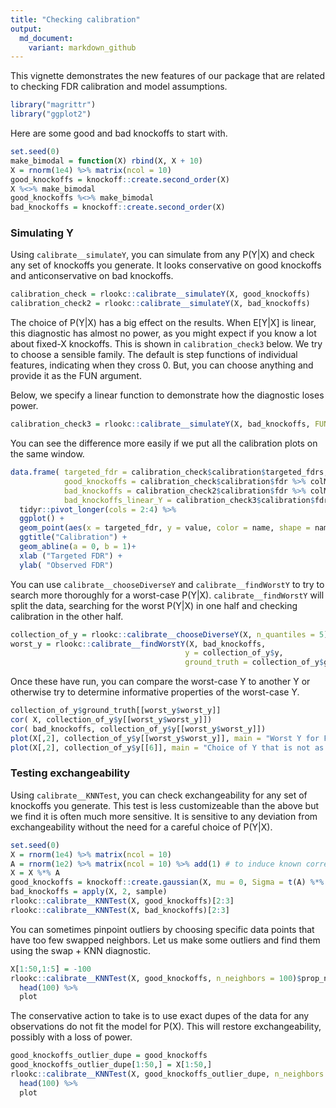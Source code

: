 ```yaml
---
title: "Checking calibration"
output:
  md_document:
    variant: markdown_github
---
```


This vignette demonstrates the new features of our package that
are related to checking FDR calibration and model assumptions.

```r
library("magrittr")
library("ggplot2")
```

Here are some good and bad knockoffs to start with.

```r
set.seed(0)
make_bimodal = function(X) rbind(X, X + 10)
X = rnorm(1e4) %>% matrix(ncol = 10)
good_knockoffs = knockoff::create.second_order(X)
X %<>% make_bimodal
good_knockoffs %<>% make_bimodal
bad_knockoffs = knockoff::create.second_order(X)
```


### Simulating Y

Using `calibrate__simulateY`, you can simulate from any P(Y|X) and check any set of knockoffs you generate. It looks conservative on good knockoffs and anticonservative on bad knockoffs.

```r
calibration_check = rlookc::calibrate__simulateY(X, good_knockoffs)
calibration_check2 = rlookc::calibrate__simulateY(X, bad_knockoffs)
```

The choice of P(Y|X) has a big effect on the results.
When E[Y|X] is linear, this diagnostic has almost no power, as you might expect
if you know a lot about fixed-X knockoffs. This is shown in `calibration_check3` below.
We try to choose a sensible family.
The default is step functions of individual features, indicating when they cross 0.
But, you can choose anything and provide it as the FUN argument. 

Below, we specify a linear function to demonstrate how the diagnostic loses power. 

```r
calibration_check3 = rlookc::calibrate__simulateY(X, bad_knockoffs, FUN = function(x) 2*x)
```

You can see the difference more easily if we put all the calibration plots on the same window.

```r
data.frame( targeted_fdr = calibration_check$calibration$targeted_fdrs, 
            good_knockoffs = calibration_check$calibration$fdr %>% colMeans, 
            bad_knockoffs = calibration_check2$calibration$fdr %>% colMeans, 
            bad_knockoffs_linear_Y = calibration_check3$calibration$fdr %>% colMeans) %>%
  tidyr::pivot_longer(cols = 2:4) %>%
  ggplot() + 
  geom_point(aes(x = targeted_fdr, y = value, color = name, shape = name)) + 
  ggtitle("Calibration") + 
  geom_abline(a = 0, b = 1)+
  xlab ("Targeted FDR") + 
  ylab( "Observed FDR")
```

You can use `calibrate__chooseDiverseY` and `calibrate__findWorstY` to try
to search more thoroughly for a worst-case P(Y|X).
`calibrate__findWorstY` will split the data, searching for the worst P(Y|X)
in one half and checking calibration in the other half.

```r
collection_of_y = rlookc::calibrate__chooseDiverseY(X, n_quantiles = 5)
worst_y = rlookc::calibrate__findWorstY(X, bad_knockoffs,
                                       y = collection_of_y$y,
                                       ground_truth = collection_of_y$ground_truth)
```

Once these have run, you can compare the worst-case Y to another Y or otherwise
try to determine informative properties of the worst-case Y.

```r
collection_of_y$ground_truth[[worst_y$worst_y]]
cor( X, collection_of_y$y[[worst_y$worst_y]])
cor( bad_knockoffs, collection_of_y$y[[worst_y$worst_y]])
plot(X[,2], collection_of_y$y[[worst_y$worst_y]], main = "Worst Y for FDR control")
plot(X[,2], collection_of_y$y[[6]], main = "Choice of Y that is not as bad")
```

### Testing exchangeability

Using `calibrate__KNNTest`, you can check exchangeability for any set of knockoffs you generate.
This test is less customizeable than the above but we find it is often much more sensitive.
It is sensitive to any deviation from exchangeability without the need
for a careful choice of P(Y|X).

```r
set.seed(0)
X = rnorm(1e4) %>% matrix(ncol = 10)
A = rnorm(1e2) %>% matrix(ncol = 10) %>% add(1) # to induce known correlation across variables
X = X %*% A
good_knockoffs = knockoff::create.gaussian(X, mu = 0, Sigma = t(A) %*% A)
bad_knockoffs = apply(X, 2, sample)
rlookc::calibrate__KNNTest(X, good_knockoffs)[2:3]
rlookc::calibrate__KNNTest(X, bad_knockoffs)[2:3]
```

You can sometimes pinpoint outliers by choosing specific data points that have too few swapped neighbors.
Let us make some outliers and find them using the swap + KNN diagnostic.

```r
X[1:50,1:5] = -100
rlookc::calibrate__KNNTest(X, good_knockoffs, n_neighbors = 100)$prop_not_swapped_per_observation %>%
  head(100) %>%
  plot
```

The conservative action to take is to use exact dupes of the data for
any observations do not fit the model for P(X).
This will restore exchangeability, possibly with a loss of power.

```r
good_knockoffs_outlier_dupe = good_knockoffs
good_knockoffs_outlier_dupe[1:50,] = X[1:50,]
rlookc::calibrate__KNNTest(X, good_knockoffs_outlier_dupe, n_neighbors = 100)$prop_not_swapped_per_observation %>%
  head(100) %>%
  plot
```

